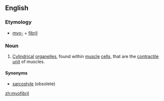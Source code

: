 ==English==

===Etymology===
* [[myo-]] + [[fibril]]

===Noun===
{{en-noun}}
{{wikipedia}}

# [[cylindrical|Cylindrical]] [[organelle]]s, found within [[muscle]] [[cell]]s, that are the [[contractile]] [[unit]] of muscles. 

====Synonyms====
*[[sarcostyle]] (obsolete)

[[zh:myofibril]]